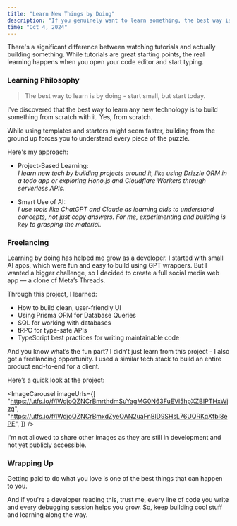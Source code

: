 ```yaml
---
title: "Learn New Things by Doing"
description: "If you genuinely want to learn something, the best way is by doing it."
time: "Oct 4, 2024"
---
```


There's a significant difference between watching tutorials and actually building something. While tutorials are great starting points, the real learning happens when you open your code editor and start typing.

### Learning Philosophy

> The best way to learn is by doing - start small, but start today.

I've discovered that the best way to learn any new technology is to build something from scratch with it. Yes, from scratch.

While using templates and starters might seem faster, building from the ground up forces you to understand every piece of the puzzle.

Here's my approach:

- Project-Based Learning: <br/> _I learn new tech by building projects around it, like using Drizzle ORM in a todo app or exploring Hono.js and Cloudflare Workers through serverless APIs._

- Smart Use of AI: <br/> _I use tools like ChatGPT and Claude as learning aids to understand concepts, not just copy answers. For me, experimenting and building is key to grasping the material._

### Freelancing

Learning by doing has helped me grow as a developer. I started with small AI apps, which were fun and easy to build using GPT wrappers. But I wanted a bigger challenge, so I decided to create a full social media web app — a clone of Meta’s Threads.

Through this project, I learned:

- How to build clean, user-friendly UI
- Using Prisma ORM for Database Queries
- SQL for working with databases
- tRPC for type-safe APIs
- TypeScript best practices for writing maintainable code

And you know what’s the fun part? I didn’t just learn from this project - I also got a freelancing opportunity. I used a similar tech stack to build an entire product end-to-end for a client.

Here’s a quick look at the project:

<ImageCarousel
  imageUrls={[
    "https://utfs.io/f/lWdjoQZNCrBmrthdmSuYagMG0N63FuEVl5hpXZBIPTHxWjzq",
    "https://utfs.io/f/lWdjoQZNCrBmxdZyeOAN2uaFnBlD9SHsL76UQRKqXfbI8ePE",
  ]}
/>

I'm not allowed to share other images as they are still in development and not yet publicly accessible.

### Wrapping Up

Getting paid to do what you love is one of the best things that can happen to you.

And if you're a developer reading this, trust me, every line of code you write and every debugging session helps you grow. So, keep building cool stuff and learning along the way.
